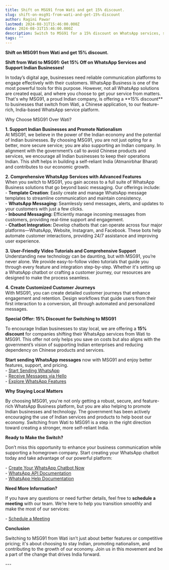 ```yaml
---
title: Shift on MSG91 from Wati and get 15% discount.
slug: shift-on-msg91-from-wati-and-get-15%-discount
author: Ragini Pawar
lastmod: 2024-08-31T15:46:00.000Z
date: 2024-08-31T15:46:00.000Z
description: Switch to MSG91 for a 15% discount on WhatsApp services, support Indian businesses, and promote a self-reliant India.
tags: ""
---
```


**Shift on MSG91 from Wati and get 15% discount.**

**Shift from Wati to MSG91: Get 15% Off on WhatsApp Services and Support Indian Businesses\!**

In today’s digital age, businesses need reliable communication platforms to engage effectively with their customers. WhatsApp Business is one of the most powerful tools for this purpose. However, not all WhatsApp solutions are created equal, and where you choose to get your service from matters. That's why MSG91, a proud Indian company, is offering a \*\*15% discount\*\* to businesses that switch from Wati, a Chinese application, to our feature-rich, India-based WhatsApp service platform.

Why Choose MSG91 Over Wati?

**1\. Support Indian Businesses and Promote Nationalism**   
   At MSG91, we believe in the power of the Indian economy and the potential of Indian businesses. By choosing MSG91, you are not just opting for a better, more secure service; you are also supporting an Indian company. In alignment with the government’s call to avoid Chinese products and services, we encourage all Indian businesses to keep their operations Indian. This shift helps in building a self-reliant India (Atmanirbhar Bharat) and contributes to our economic growth.

**2\. Comprehensive WhatsApp Services with Advanced Features**   
   When you switch to MSG91, you gain access to a full suite of WhatsApp Business solutions that go beyond basic messaging. Our offerings include:  
   \- **Template Creation**: Easily create and manage WhatsApp message templates to streamline communication and maintain consistency.  
   \- **WhatsApp Messaging:** Seamlessly send messages, alerts, and updates to your customers with just a few clicks.  
   \- **Inbound Messaging:** Efficiently manage incoming messages from customers, providing real-time support and engagement.  
   \- **Chatbot Integration:** Develop chatbots that can operate across four major platforms—WhatsApp, Website, Instagram, and Facebook. These bots help automate customer interactions, providing 24/7 assistance and improving user experience.

**3\. User-Friendly Video Tutorials and Comprehensive Support**  
   Understanding new technology can be daunting, but with MSG91, you’re never alone. We provide easy-to-follow video tutorials that guide you through every feature and integration step-by-step. Whether it's setting up a WhatsApp chatbot or crafting a customer journey, our resources are designed to make the process seamless.

**4\. Create Customized Customer Journeys**  
   With MSG91, you can create detailed customer journeys that enhance engagement and retention. Design workflows that guide users from their first interaction to a conversion, all through automated and personalized messages.

 **Special Offer: 15% Discount for Switching to MSG91**

To encourage Indian businesses to stay local, we are offering a **15% discount** for companies shifting their WhatsApp services from Wati to MSG91. This offer not only helps you save on costs but also aligns with the government’s vision of supporting Indian enterprises and reducing dependency on Chinese products and services.

**Start sending WhatsApp messages** now with MSG91 and enjoy better features, support, and pricing.    
\- [Start Sending WhatsApp](http://m.9m.io/iyjruew)    
\- [Receive Messages via Hello](http://m.9m.io/jbnfwci)   
\- [Explore WhatsApp Features](http://m.9m.io/jfqk9xf)  

**Why Staying Local Matters**

By choosing MSG91, you're not only getting a robust, secure, and feature-rich WhatsApp Business platform, but you are also helping to promote Indian businesses and technology. The government has been actively encouraging the use of Indian services and products to help boost our economy. Switching from Wati to MSG91 is a step in the right direction toward creating a stronger, more self-reliant India.

 **Ready to Make the Switch?**

Don’t miss this opportunity to enhance your business communication while supporting a homegrown company. Start creating your WhatsApp chatbot today and take advantage of our powerful platform:

\- [Create Your WhatsApp Chatbot Now](http://m.9m.io/jf9hklg)    
\- [WhatsApp API Documentation](https://docs.msg91.com/whatsapp)  
\- [WhatsApp Help Documentation](https://msg91.com/help/whatsapp)

 **Need More Information?**

If you have any questions or need further details, feel free to **schedule a meeting** with our team. We’re here to help you transition smoothly and make the most of our services:

\- [Schedule a Meeting](https://calendly.com/msg91-whatsapp)

**Conclusion**

Switching to MSG91 from Wati isn’t just about better features or competitive pricing; it's about choosing to stay Indian, promoting nationalism, and contributing to the growth of our economy. Join us in this movement and be a part of the change that drives India forward.

\---

